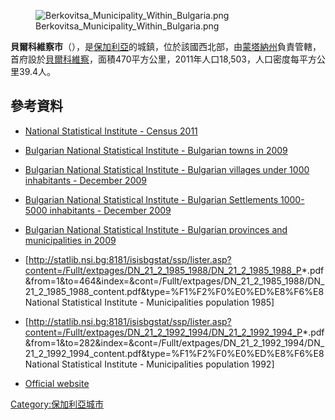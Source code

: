 [[Image:Berkovitsa_Municipality_Within_Bulgaria.png|right]]

'''貝爾科維察市'''（{{lang-bg|Берковица}}），是[[保加利亞|保加利亞]]的城鎮，位於該國西北部，由[[蒙塔納州|蒙塔納州]]負責管轄，首府設於[[貝爾科維察|貝爾科維察]]，面積470平方公里，2011年人口18,503，人口密度每平方公里39.4人。

{{Coord|43|15|N|23|8|E|display=title}}

==參考資料==
*{{bg icon}}[http://www.nsi.bg/census2011/pagebg2.php?p2=36&sp2=91&SSPP2=92 National Statistical Institute - Census 2011] {{Wayback|url=http://www.nsi.bg/census2011/pagebg2.php?p2=36&sp2=91&SSPP2=92 |date=20110410214655 }}
*{{en icon}} [http://www.nsi.bg/otrasalen.php?otr=53&a1=1583&a2=1584&a3=1588#cont Bulgarian National Statistical Institute - Bulgarian towns in 2009] {{Wayback|url=http://www.nsi.bg/otrasalen.php?otr=53&a1=1583&a2=1584&a3=1588#cont |date=20101113165731 }}
*{{en icon}} [http://www.nsi.bg/nrnm/index.php?ezik=en&f=8&s=1&date=29.12.2010&e=1&s1=4&c1=2&a1=1000&c=0 Bulgarian National Statistical Institute - Bulgarian villages under 1000 inhabitants - December 2009] {{Wayback|url=http://www.nsi.bg/nrnm/index.php?ezik=en&f=8&s=1&date=29.12.2010&e=1&s1=4&c1=2&a1=1000&c=0 |date=20171110031811 }}
*{{en icon}} [http://www.nsi.bg/nrnm/index.php?ezik=en&f=8&s=1&date=29.12.2010&e=1&s1=4&c1=3&a1=1000&c=1&s2=4&c2=2&a2=5000 Bulgarian National Statistical Institute - Bulgarian Settlements 1000-5000 inhabitants - December 2009] {{Wayback|url=http://www.nsi.bg/nrnm/index.php?ezik=en&f=8&s=1&date=29.12.2010&e=1&s1=4&c1=3&a1=1000&c=1&s2=4&c2=2&a2=5000 |date=20171110031803 }}
*{{en icon}} [http://www.nsi.bg/otrasalen.php?otr=53&a1=1583&a2=1584&a3=1585#cont Bulgarian National Statistical Institute - Bulgarian provinces and municipalities in 2009] {{Wayback|url=http://www.nsi.bg/otrasalen.php?otr=53&a1=1583&a2=1584&a3=1585#cont |date=20101113165626 }}
*{{bg icon}}[http://statlib.nsi.bg:8181/isisbgstat/ssp/lister.asp?content=/Fullt/extpages/DN_21_2_1985_1988/DN_21_2_1985_1988_P*.pdf&from=1&to=464&index=&cont=/Fullt/extpages/DN_21_2_1985_1988/DN_21_2_1985_1988_content.pdf&type=%F1%F2%F0%E0%ED%E8%F6%E8 National Statistical Institute - Municipalities population 1985]{{dead link|date=十月 2017 |bot=InternetArchiveBot }}
*{{bg icon}}[http://statlib.nsi.bg:8181/isisbgstat/ssp/lister.asp?content=/Fullt/extpages/DN_21_2_1992_1994/DN_21_2_1992_1994_P*.pdf&from=1&to=282&index=&cont=/Fullt/extpages/DN_21_2_1992_1994/DN_21_2_1992_1994_content.pdf&type=%F1%F2%F0%E0%ED%E8%F6%E8 National Statistical Institute - Municipalities population 1992]{{dead link|date=十月 2017 |bot=InternetArchiveBot }}
*[https://web.archive.org/web/20180815163246/http://www.berkovitsa.bg/ Official website] {{bg icon}}

{{Bulgaria-geo-stub}}
[[Category:保加利亞城市|Category:保加利亞城市]]